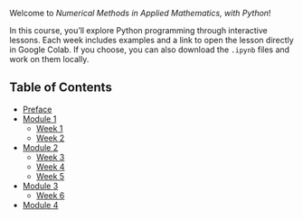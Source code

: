 Welcome to *Numerical Methods in Applied Mathematics, with Python*!

In this course, you'll explore Python programming through interactive lessons. 
Each week includes examples and a link to open the lesson directly in Google Colab. If you choose, you can also download the `.ipynb` files and work on them locally.

## Table of Contents {.unnumbered}
- [Preface](preface.qmd)
- [Module 1](module_one.ipynb)
  - [Week 1](week1.ipynb)
  - [Week 2](week2.ipynb)
- [Module 2](module_two.ipynb)
  - [Week 3](week3.ipynb)
  - [Week 4](week4.ipynb)
  - [Week 5](week5.ipynb)
- [Module 3](module_three.ipynb)
  - [Week 6](week6.ipynb)
- [Module 4](module_four.ipynb)
